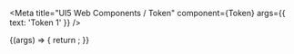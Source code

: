 
<Meta
  title="UI5 Web Components / Token"
  component={Token}
  args={{
    text: 'Token 1'
  }}
/>

<DocsHeader />

<Canvas>
  <Story name="Default">
    {(args) => {
      return <Token {...args} />;
    }}
  </Story>
</Canvas>

<ArgsTable story="." />
